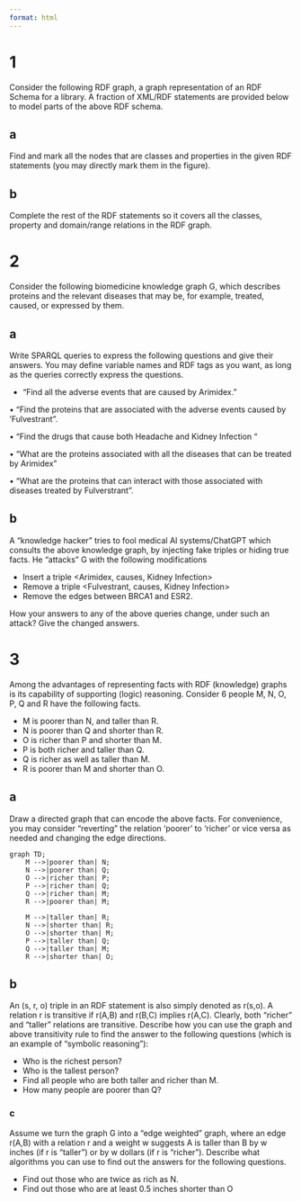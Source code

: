 ```yaml
---
format: html
---
```


# 1
Consider the following RDF graph, a graph representation of an RDF Schema for a library. A fraction of XML/RDF statements are provided below to model parts of the above RDF schema.

## a
Find and mark all the nodes that are classes and properties in the given RDF statements (you may directly mark them in the figure).

## b
Complete the rest of the RDF statements so it covers all the classes, property and domain/range relations in the RDF graph.

# 2
Consider the following biomedicine knowledge graph G, which describes proteins and the relevant diseases that may be, for example, treated, caused, or expressed by them.

## a 
Write SPARQL queries to express the following questions and give their answers. You may define variable names and RDF tags as you want, as long as the queries correctly express the questions.

- “Find all the adverse events that are caused by Arimidex.”

• “Find the proteins that are associated with the adverse events caused by ‘Fulvestrant”.

• “Find the drugs that cause both Headache and Kidney Infection “

• “What are the proteins associated with all the diseases that can be treated by Arimidex”

• “What are the proteins that can interact with those associated with diseases treated by Fulverstrant”.

## b

A “knowledge hacker” tries to fool medical AI systems/ChatGPT which consults the above knowledge graph, by injecting fake triples or hiding true facts. He “attacks” G with the following modifications

- Insert a triple <Arimidex, causes, Kidney Infection>
- Remove a triple <Fulvestrant, causes, Kidney Infection>
- Remove the edges between BRCA1 and ESR2.

How your answers to any of the above queries change, under such an attack? Give the changed answers.

# 3
Among the advantages of representing facts with RDF (knowledge) graphs is its capability of supporting (logic) reasoning. Consider 6 people M, N, O, P, Q and R have the following facts.

- M is poorer than N, and taller than R.
- N is poorer than Q and shorter than R.
- O is richer than P and shorter than M.
- P is both richer and taller than Q.
- Q is richer as well as taller than M.
- R is poorer than M and shorter than O.

## a 
Draw a directed graph that can encode the above facts. For convenience, you may consider “reverting” the relation ‘poorer’ to ‘richer’ or vice versa as needed and changing the edge directions.

```mermaid
graph TD;
    M -->|poorer than| N;
    N -->|poorer than| Q;
    O -->|richer than| P;
    P -->|richer than| Q;
    Q -->|richer than| M;
    R -->|poorer than| M;

    M -->|taller than| R;
    N -->|shorter than| R;
    O -->|shorter than| M;
    P -->|taller than| Q;
    Q -->|taller than| M;
    R -->|shorter than| O;

```

## b
An (s, r, o) triple in an RDF statement is also simply denoted as r(s,o). A relation r is transitive if r(A,B) and r(B,C) implies r(A,C). Clearly, both “richer” and “taller” relations are transitive. Describe how you can use the graph and above transitivity rule to find the answer to the following questions (which is an example of “symbolic reasoning”):

- Who is the richest person?
- Who is the tallest person?
- Find all people who are both taller and richer than M.
- How many people are poorer than Q?

### c 
Assume we turn the graph G into a “edge weighted” graph, where an edge r(A,B) with a relation r and a weight w suggests A is taller than B by w inches (if r is “taller”) or by w dollars (if r is “richer”). Describe what algorithms you can use to find out the answers for the following questions.

- Find out those who are twice as rich as N.
- Find out those who are at least 0.5 inches shorter than O
